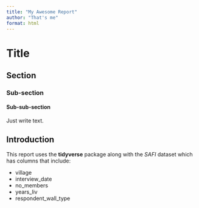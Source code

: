 ```yaml
---
title: "My Awesome Report"
author: "That's me"
format: html
---
```


# Title
## Section
### Sub-section
#### Sub-sub-section

Just write text.

## Introduction

This report uses the **tidyverse** package along with the *SAFI*
dataset which has columns that include:

- village
- interview_date
- no_members
- years_liv
- respondent_wall_type



